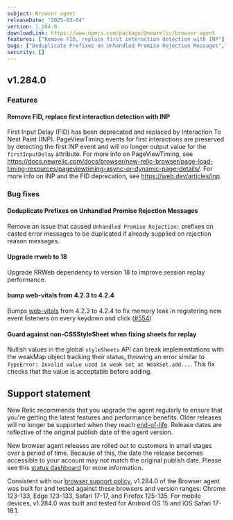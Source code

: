 ```yaml
---
subject: Browser agent
releaseDate: "2025-03-04"
version: 1.284.0
downloadLink: https://www.npmjs.com/package/@newrelic/browser-agent
features: ["Remove FID, replace first interaction detection with INP"]
bugs: ["Deduplicate Prefixes on Unhandled Promise Rejection Messages","Upgrade rrweb to 18","bump web-vitals from 4.2.3 to 4.2.4","Guard against non-CSSStyleSheet when fixing sheets for replay"]
security: []
---
```


## v1.284.0

### Features

#### Remove FID, replace first interaction detection with INP
First Input Delay (FID) has been deprecated and replaced by Interaction To Next Paint (INP). PageViewTiming events for first interactions are preserved by detecting the first INP event and will no longer output value for the `firstInputDelay` attribute. For more info on PageViewTiming, see https://docs.newrelic.com/docs/browser/new-relic-browser/page-load-timing-resources/pageviewtiming-async-or-dynamic-page-details/. For more info on INP and the FID deprecation, see https://web.dev/articles/inp.


### Bug fixes

#### Deduplicate Prefixes on Unhandled Promise Rejection Messages
Remove an issue that caused `Unhandled Promise Rejection:` prefixes on casted error messages to be duplicated if already supplied on rejection reason messages.

#### Upgrade rrweb to 18
Upgrade RRWeb dependency to version 18 to improve session replay performance.

#### bump web-vitals from 4.2.3 to 4.2.4
Bumps [web-vitals](https://github.com/GoogleChrome/web-vitals) from 4.2.3 to 4.2.4 to fix memory leak in registering new event listeners on every keydown and click ([#554](https://redirect.github.com/GoogleChrome/web-vitals/pull/554))

#### Guard against non-CSSStyleSheet when fixing sheets for replay
Nullish values in the global `styleSheets` API can break implementations with the weakMap object tracking their status, throwing an error similar to `TypeError: Invalid value used in weak set at WeakSet.add...`.  This fix checks that the value is acceptable before adding.

## Support statement

New Relic recommends that you upgrade the agent regularly to ensure that you're getting the latest features and performance benefits. Older releases will no longer be supported when they reach [end-of-life](https://docs.newrelic.com/docs/browser/browser-monitoring/getting-started/browser-agent-eol-policy/). Release dates are reflective of the original publish date of the agent version.

New browser agent releases are rolled out to customers in small stages over a period of time. Because of this, the date the release becomes accessible to your account may not match the original publish date. Please see this [status dashboard](https://newrelic.github.io/newrelic-browser-agent-release/) for more information.

Consistent with our [browser support policy](https://docs.newrelic.com/docs/browser/new-relic-browser/getting-started/compatibility-requirements-browser-monitoring/#browser-types), v1.284.0 of the Browser agent was built for and tested against these browsers and version ranges: Chrome 123-133, Edge 123-133, Safari 17-17, and Firefox 125-135. For mobile devices, v1.284.0 was built and tested for Android OS 15 and iOS Safari 17-18.1.